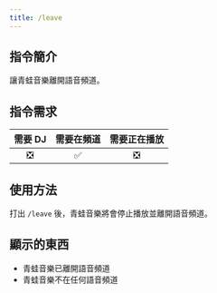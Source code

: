 ```yaml
---
title: /leave
---
```


## 指令簡介
<Info>
讓青蛙音樂離開語音頻道。
</Info>

## 指令需求
| 需要 DJ |	需要在頻道 | 需要正在播放 |
| :-----: | :-------: | :---------: |
|   ❎   |    ✅     |     ❎      |

## 使用方法  
打出 `/leave` 後，青蛙音樂將會停止播放並離開語音頻道。

## 顯示的東西
- 青蛙音樂已離開語音頻道
- 青蛙音樂不在任何語音頻道
